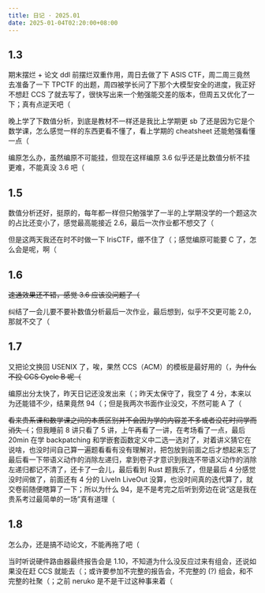 ```yaml
---
title: 日记 · 2025.01
date: 2025-01-04T02:20:00+08:00
---
```


## 1.3

期末摆烂 + 论文 ddl 前摆烂双重作用，周日去做了下 ASIS CTF，周二周三竟然去准备了一下 TPCTF 的出题，周四被学长问了下那个大模型安全的进度，我正好不想赶 CCS 了就去写了，很快写出来一个勉强能交差的版本，但周五又优化了一下；真有点逆天吧（

晚上学了下数值分析，到底是教材不一样还是我比上学期更 sb 了还是因为它是个数学课，怎么感觉一样的东西更看不懂了，看上学期的 cheatsheet 还能勉强看懂一点（

编原怎么办，虽然编原不可能挂，但现在这样编原 3.6 似乎还是比数值分析不挂更难，不能真没 3.6 吧（

## 1.5

数值分析还好，挺原的，每年都一样但只勉强学了一半的上学期没学的一个题这次的占比还变小了，感觉最高能接近 2.6，最后一次作业都不想交了（

但是这两天我还在时不时做一下 IrisCTF，绷不住了（；感觉编原可能要 C 了，怎么会是呢，啊（

## 1.6

~~速通效果还不错，感觉 3.6 应该没问题了（~~

纠结了一会儿要不要补数值分析最后一次作业，最后想到，似乎不交更可能 2.0，那就不交了（

## 1.7

又把论文换回 USENIX 了，唉，果然 CCS（ACM）的模板是最好用的（，~~为什么不投 CCS Cycle B 呢（~~

编原出分太快了，昨天日记还没发出来（；昨天太保守了，我空了 4 分，本来以为还能错不少，结果竟然 94（；但是我两次书面作业没交，不然可能 A 了（

~~看来贵系课和数学课之间的本质区别并不会因为学的内容差不多或者没花时间学而消失（~~；但我睡前 8 讲只看了 5 讲，上午再看了一讲，在考场看了一点，最后 20min 在学 backpatching 和学嵌套函数定义中二选一选对了，对着讲义猜它在说啥，也没时间自己算一遍题看看有没有理解对，把包放到前面之后才想起来忘了最后看一下带语义动作的消除左递归，拿到卷子才意识到我连不带语义动作的消除左递归都记不清了，还卡了一会儿，最后看到 Rust 题我乐了，但是最后 4 分感觉没时间做了，前面还有 4 分的 LiveIn LiveOut 没算，也没时间真的迭代算了，就交卷前随便瞎算了一下；所以为什么 94，是不是考完之后听到旁边在说“这是我在贵系考过最简单的一场”真有道理（

## 1.8

怎么办，还是搞不动论文，不能再拖了吧（

当时听说硬件路由器最终报告会是 1.10，不知道为什么没反应过来有组会，还说如果没在赶 CCS 就能去（；或许要参加不完整的报告会，不完整的 (?) 组会，和不完整的社聚（；之前 neruko 是不是干过这种事来着（
